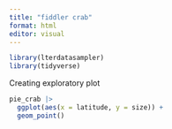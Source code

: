 ```yaml
---
title: "fiddler crab"
format: html
editor: visual
---
```


```r
library(lterdatasampler)
library(tidyverse)
```

Creating exploratory plot

```r
pie_crab |> 
  ggplot(aes(x = latitude, y = size)) +
  geom_point()
```
